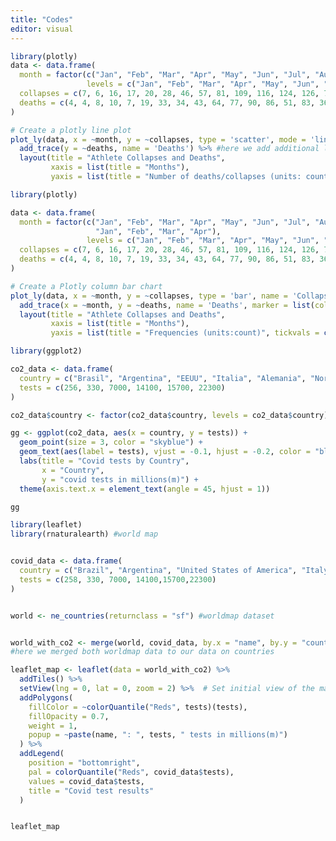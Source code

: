 ```yaml
---
title: "Codes"
editor: visual
---
```


```r
library(plotly)
data <- data.frame(
  month = factor(c("Jan", "Feb", "Mar", "Apr", "May", "Jun", "Jul", "Aug", "Sep", "Oct", "Nov", "Dec", "Jan", "Feb", "Mar", "Apr"),
                 levels = c("Jan", "Feb", "Mar", "Apr", "May", "Jun", "Jul", "Aug", "Sep", "Oct", "Nov", "Dec")),
  collapses = c(7, 6, 16, 17, 20, 28, 46, 57, 81, 109, 116, 124, 126, 73, 120, 55),
  deaths = c(4, 4, 8, 10, 7, 19, 33, 34, 43, 64, 77, 90, 86, 51, 83, 36)
)

# Create a plotly line plot
plot_ly(data, x = ~month, y = ~collapses, type = 'scatter', mode = 'lines', name = 'Collapses') %>%
  add_trace(y = ~deaths, name = 'Deaths') %>% #here we add additional layer to dataset.
  layout(title = "Athlete Collapses and Deaths",
         xaxis = list(title = "Months"),
         yaxis = list(title = "Number of deaths/collapses (units: count)", tickvals = c(0, 10, 20, 30,40,50,60,70,80,90,100,120)))
```

```r
library(plotly)

data <- data.frame(
  month = factor(c("Jan", "Feb", "Mar", "Apr", "May", "Jun", "Jul", "Aug", "Sep", "Oct", "Nov", "Dec", 
                   "Jan", "Feb", "Mar", "Apr"), 
                 levels = c("Jan", "Feb", "Mar", "Apr", "May", "Jun", "Jul", "Aug", "Sep", "Oct", "Nov", "Dec")),
  collapses = c(7, 6, 16, 17, 20, 28, 46, 57, 81, 109, 116, 124, 126, 73, 120, 55),
  deaths = c(4, 4, 8, 10, 7, 19, 33, 34, 43, 64, 77, 90, 86, 51, 83, 36)
)

# Create a Plotly column bar chart
plot_ly(data, x = ~month, y = ~collapses, type = 'bar', name = 'Collapses', marker = list(color = 'skyblue', line = list(color = 'darkblue', width = 1))) %>%
  add_trace(x = ~month, y = ~deaths, name = 'Deaths', marker = list(color = 'coral', line = list(color = 'darkred', width = 1))) %>%
  layout(title = "Athlete Collapses and Deaths",
         xaxis = list(title = "Months"),
         yaxis = list(title = "Frequencies (units:count)", tickvals = c(0, 10, 20, 30,40,50,60,70,80,90,100,120)), barmode = 'group')
```

```r
library(ggplot2)

co2_data <- data.frame(
  country = c("Brasil", "Argentina", "EEUU", "Italia", "Alemania", "Norurga"),
  tests = c(256, 330, 7000, 14100, 15700, 22300)
)

co2_data$country <- factor(co2_data$country, levels = co2_data$country)

gg <- ggplot(co2_data, aes(x = country, y = tests)) +
  geom_point(size = 3, color = "skyblue") +
  geom_text(aes(label = tests), vjust = -0.1, hjust = -0.2, color = "black") +  # Add labels
  labs(title = "Covid tests by Country",
       x = "Country",
       y = "covid tests in millions(m)") +
  theme(axis.text.x = element_text(angle = 45, hjust = 1))

gg
```

```r
library(leaflet)
library(rnaturalearth) #world map


covid_data <- data.frame(
  country = c("Brazil", "Argentina", "United States of America", "Italy","Germany","Norway"),
  tests = c(258, 330, 7000, 14100,15700,22300)
)


world <- ne_countries(returnclass = "sf") #worldmap dataset


world_with_co2 <- merge(world, covid_data, by.x = "name", by.y = "country", all.x = TRUE)
#here we merged both worldmap data to our data on countries

leaflet_map <- leaflet(data = world_with_co2) %>%
  addTiles() %>%
  setView(lng = 0, lat = 0, zoom = 2) %>%  # Set initial view of the map
  addPolygons(
    fillColor = ~colorQuantile("Reds", tests)(tests),
    fillOpacity = 0.7,
    weight = 1,
    popup = ~paste(name, ": ", tests, " tests in millions(m)")
  ) %>%
  addLegend(
    position = "bottomright",
    pal = colorQuantile("Reds", covid_data$tests),
    values = covid_data$tests,
    title = "Covid test results"
  )


leaflet_map
```
